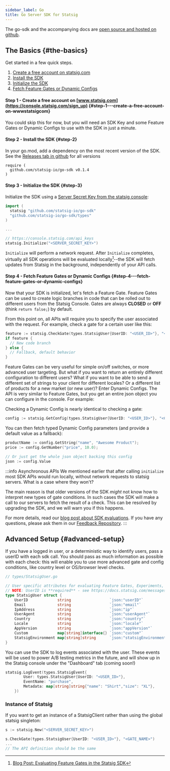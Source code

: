 ```yaml
---
sidebar_label: Go
title: Go Server SDK for Statsig
---
```


The go-sdk and the accompanying docs are [open source and hosted on github](https://github.com/statsig-io/go-sdk).

## The Basics {#the-basics}

Get started in a few quick steps.

1. [Create a free account on statsig.com](#step1)
2. [Install the SDK](#step2)
3. [Initialize the SDK](#step3)
4. [Fetch Feature Gates or Dynamic Configs](#step4)

<a name="step1"></a>

#### Step 1 - Create a free account on [www.statsig.com](https://console.statsig.com/sign_up) {#step-1---create-a-free-account-on-wwwstatsigcom}

You could skip this for now, but you will need an SDK Key and some Feature Gates or Dynamic Configs to use with the SDK in just a minute.

<a name="step2"></a>

#### Step 2 - Install the SDK {#step-2}

In your go.mod, add a dependency on the most recent version of the SDK.  See the [Releases tab in github](https://github.com/statsig-io/go-sdk/releases) for all versions
```
require (
  github.com/statsig-io/go-sdk v0.1.4
)
```

<a name="step3"></a>

#### Step 3 - Initialize the SDK {#step-3}

Initialize the SDK using a [Server Secret Key from the statsig console](https://console.statsig.com/api_keys):

```go
import (
  statsig "github.com/statsig-io/go-sdk"
  "github.com/statsig-io/go-sdk/types"
)

...

// https://console.statsig.com/api_keys
statsig.Initialize("<SERVER_SECRET_KEY>")
```

`Initialize` will perform a network request. After `Initialize` completes, virtually all SDK operations will be evaluated locally[^1]--the SDK will fetch updates from Statsig in the background, independently of your API calls.

[^1]: [Blog Post: Evaluating Feature Gates in the Statsig SDK](https://blog.statsig.com/evaluating-feature-gates-in-the-statsig-sdk-a6f8881a1ad8)

<a name="step4"></a>

#### Step 4 - Fetch Feature Gates or Dynamic Configs {#step-4---fetch-feature-gates-or-dynamic-configs}

Now that your SDK is initialized, let's fetch a Feature Gate. Feature Gates can be used to create logic branches in code that can be rolled out to different users from the Statsig Console. Gates are always **CLOSED** or **OFF** (think `return false;`) by default.

From this point on, all APIs will require you to specify the user associated with the request. For example, check a gate for a certain user like this:

```go
feature := statsig.CheckGate(types.StatsigUser{UserID: "<USER_ID>"}, "<GATE_NAME>")
if feature {
  // New code branch
} else {
  // Fallback, default behavior
}
```

Feature Gates can be very useful for simple on/off switches, or more advanced user targeting. But what if you want to return an entirely different configuration to different users? What if you want to be able to send a different set of strings to your client for different locales? Or a different list of products for a new market (or new user)? Enter Dynamic Configs. The API is very similar to Feature Gates, but you get an entire json object you can configure in the console. For example:

Checking a Dynamic Config is nearly identical to checking a gate:

```go
config := statsig.GetConfig(types.StatsigUser{UserID: "<USER_ID>"}, "<CONFIG_NAME>")
```

You can then fetch typed Dynamic Config parameters (and provide a default value as a fallback):

```go
productName := config.GetString("name", "Awesome Product");
price := config.GetNumber("price", 10.0);

// Or just get the whole json object backing this config
json := config.Value
```

:::info Asynchronous APIs
We mentioned earlier that after calling `initialize` most SDK APIs would run locally, without network requests to statsig servers.  What is a case where they won't?

The main reason is that older versions of the SDK _might_ not know how to interpret new types of gate conditions. In such cases the SDK will make a call to our servers to fetch the result of a check. This can be resolved by upgrading the SDK, and we will warn you if this happens.

For more details, read our [blog post about SDK evaluations](https://blog.statsig.com/evaluating-feature-gates-in-the-statsig-sdk-a6f8881a1ad8). If you have any questions, please ask them in our [Feedback Repository](https://github.com/statsig-io/statsig-feedback/issues).
:::

## Advanced Setup {#advanced-setup}

If you have a logged in user, or a deterministic way to identify users, pass a userID with each sdk call. You should pass as much information as possible with each check: this will enable you to use more advanced gate and config conditions, like country level or OS/browser level checks.

```go
// types/StatsigUser.go

// User specific attributes for evaluating Feature Gates, Experiments, and DyanmicConfigs
// NOTE: UserID is **required** - see https://docs.statsig.com/messages/serverRequiredUserID
type StatsigUser struct {
	UserID             string                 `json:"userID"`
	Email              string                 `json:"email"`
	IpAddress          string                 `json:"ip"`
	UserAgent          string                 `json:"userAgent"`
	Country            string                 `json:"country"`
	Locale             string                 `json:"locale"`
	AppVersion         string                 `json:"appVersion"`
	Custom             map[string]interface{} `json:"custom"`
	StatsigEnvironment map[string]string      `json:"statsigEnvironment"`
}

```

You can use the SDK to log events associated with the user. These events will be used to power A/B testing metrics in the future, and will show up in the Statsig console under the "Dashboard" tab (coming soon!)

```go
statsig.LogEvent(types.StatsigEvent{
		User: types.StatsigUser{UserID: "<USER_ID>"},
		EventName: "purchase",
		Metadata: map[string]string{"name": "Shirt","size": "XL"},
	})
```

### Instance of Statsig
If you want to get an instance of a StatsigClient rather than using the global statsig singleton:

```go
s := statsig.New("<SERVER_SECRET_KEY>")

s.CheckGate(types.StatsigUser{UserID: "<USER_ID>"}, "<GATE_NAME>")
...
// The API definition should be the same
```
